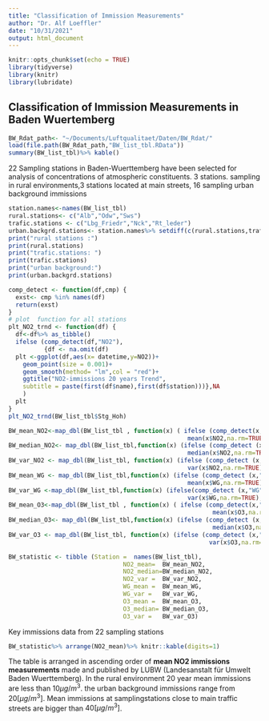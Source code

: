 ```yaml
---
title: "Classification of Immission Measurements"
author: "Dr. Alf Loeffler"
date: "10/31/2021"
output: html_document
---
```


```r
knitr::opts_chunk$set(echo = TRUE)
library(tidyverse)
library(knitr)
library(lubridate)
```

## Classification of Immission Measurements in Baden Wuertemberg


```r
BW_Rdat_path<- "~/Documents/Luftqualitaet/Daten/BW_Rdat/"
load(file.path(BW_Rdat_path,"BW_list_tbl.RData"))
summary(BW_list_tbl)%>% kable()
```
22 Sampling stations in Baden-Wuerttemberg have been selected for analysis of concentrations of atmospheric constituents. 3 stations. sampling in rural environments,3 stations located at main streets, 16 sampling urban background immissions
```r
station.names<-names(BW_list_tbl)
rural.stations<- c("Alb","Odw","Sws")
trafic.stations <- c("Lbg_Friedr","Nck","Rt_leder")
urban.backgrd.stations<- station.names%>% setdiff(c(rural.stations,trafic.stations))
print("rural stations :")
print(rural.stations)
print("trafic.stations: ")
print(trafic.stations)
print("urban background:")
print(urban.backgrd.stations)
```
```r
comp_detect <- function(df,cmp) {
  exst<- cmp %in% names(df)
  return(exst)
}
# plot  function for all stations
plt_NO2_trnd <- function(df) {
  df<-df%>% as_tibble()
  ifelse (comp_detect(df,"NO2"),
          {df <- na.omit(df)
  plt <-ggplot(df,aes(x= datetime,y=NO2))+
    geom_point(size = 0.001)+
    geom_smooth(method= "lm",col = "red")+
    ggtitle("NO2-immissions 20 years Trend",
    subtitle = paste(first(df$name),first(df$station)))},NA
    )
  plt
}
plt_NO2_trnd(BW_list_tbl$Stg_Hoh)
```

```r
BW_mean_NO2<-map_dbl(BW_list_tbl , function(x) ( ifelse (comp_detect(x,"NO2"),
                                                  mean(x$NO2,na.rm=TRUE),NA)))
BW_median_NO2<- map_dbl(BW_list_tbl,function(x) (ifelse (comp_detect (x,"NO2"),
                                                  median(x$NO2,na.rm=TRUE),NA )))
BW_var_NO2 <- map_dbl(BW_list_tbl, function(x) (ifelse (comp_detect (x,"NO2"),
                                                  var(x$NO2,na.rm=TRUE),NA)))
BW_mean_WG <- map_dbl(BW_list_tbl,function(x) (ifelse (comp_detect (x,"WG"),
                                                  mean(x$WG,na.rm=TRUE),NA )))
BW_var_WG <-map_dbl(BW_list_tbl,function(x) (ifelse(comp_detect (x,"WG"),
                                                  var(x$WG,na.rm=TRUE),NA) ))
BW_mean_O3<-map_dbl(BW_list_tbl , function(x) ( ifelse (comp_detect(x,"O3"),
                                                         mean(x$O3,na.rm=TRUE),NA)))
BW_median_O3<- map_dbl(BW_list_tbl,function(x) (ifelse (comp_detect (x,"O3"),
                                                         median(x$O3,na.rm=TRUE),NA )))
BW_var_O3 <- map_dbl(BW_list_tbl, function(x) (ifelse (comp_detect (x,"O3"),
                                                        var(x$O3,na.rm=TRUE),NA)))

BW_statistic <- tibble (Station =  names(BW_list_tbl),
                                NO2_mean=  BW_mean_NO2,
                                NO2_median=BW_median_NO2,
                                NO2_var =  BW_var_NO2,
                                WG_mean =  BW_mean_WG,
                                WG_var =   BW_var_WG,
                                O3_mean =  BW_mean_O3,
                                O3_median= BW_median_O3,
                                O3_var =   BW_var_O3)
```
Key  immissions data from 22 sampling stations 
```r
BW_statistic%>% arrange(NO2_mean)%>% knitr::kable(digits=1)

```
The table is arranged in ascending order of **mean NO2 immissions measurements** made  and published by LUBW (Landesanstalt für Umwelt Baden Wuerttemberg). In the rural environment 20 year mean immissions are less than  $10 μg/m^3$. the urban background immissions range from $20 [μg/m^3]$. Mean immissions at samplingstations close to main traffic streets are bigger than $40 [μg/m^3]$.








